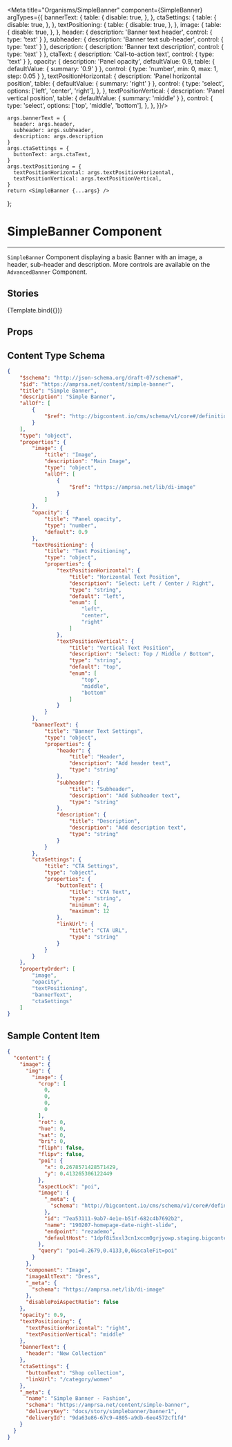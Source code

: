 
<Meta 
    title="Organisms/SimpleBanner" 
    component={SimpleBanner} 
    argTypes={{
        bannerText: {
            table: {
                disable: true,
            },
        },
        ctaSettings: {
            table: {
                disable: true,
            },
        },
        textPositioning: {
            table: {
                disable: true,
            },
        },
        image: {
            table: {
                disable: true,
            },
        },
        header: {
        description: 'Banner text header',
        control: {
            type: 'text'
        }
        },
        subheader: {
        description: 'Banner text sub-header',
        control: {
            type: 'text'
        }
        },
        description: {
        description: 'Banner text description',
        control: {
            type: 'text'
        }
        }, 
        ctaText: {
        description: 'Call-to-action text',
        control: {
            type: 'text'
        }
        },
        opacity: {
        description: 'Panel opacity',
        defaultValue: 0.9,
        table: {
            defaultValue: { summary: '0.9' }
        },
        control: {
            type: 'number',
            min: 0,
            max: 1,
            step: 0.05
        }
        },
        textPositionHorizontal: {
        description: 'Panel horizontal position',
        table: {
            defaultValue: { summary: 'right' }
        },
        control: {
            type: 'select',
            options: ['left', 'center', 'right'],
        },
        },
        textPositionVertical: {
        description: 'Panel vertical position',
        table: {
            defaultValue: { summary: 'middle' }
        },
        control: {
            type: 'select',
            options: ['top', 'middle', 'bottom'],
        },
        },
    }}/>

    args.bannerText = { 
      header: args.header,
      subheader: args.subheader,
      description: args.description
    }
    args.ctaSettings = {
      buttonText: args.ctaText,
    }
    args.textPositioning = {
      textPositionHorizontal: args.textPositionHorizontal,
      textPositionVertical: args.textPositionVertical,
    }
    return <SimpleBanner {...args} />
};

# SimpleBanner Component
---

`SimpleBanner` Component displaying a basic Banner with an image, a header, sub-header and
description. More controls are available on the `AdvancedBanner` Component.

## Stories

<Canvas>
  <Story 
    name="Simple Banner"
    args={
        { 
            header: "New Collection",
            textPositionHorizontal: "right",
            textPositionVertical: "middle",
            ctaText: "Shop collection",
            "image": {
                "img": {
                    "image": {
                        "crop": [
                            0,
                            0,
                            0,
                            0
                        ],
                        "rot": 0,
                        "hue": 0,
                        "sat": 0,
                        "bri": 0,
                        "fliph": false,
                        "flipv": false,
                        "poi": {
                            "x": 0.2678571428571429,
                            "y": 0.413265306122449
                        },
                        "aspectLock": "poi",
                        "image": {
                            "_meta": {
                                "schema": "http://bigcontent.io/cms/schema/v1/core#/definitions/image-link"
                            },
                            "id": "7ea53111-9ab7-4e1e-b51f-682c4b7692b2",
                            "name": "190207-homepage-date-night-slide",
                            "endpoint": "rezademo",
                            "defaultHost": "1dpf8i5xxl3cn1xccm0grjyowp.staging.bigcontent.io"
                        },
                        "query": "poi=0.2679,0.4133,0,0&scaleFit=poi"
                    }
                },
                "component": "Image",
                "imageAltText": "Dress",
                "_meta": {
                    "schema": "https://amprsa.net/lib/di-image"
                },
                "disablePoiAspectRatio": false
                },
                "opacity": 0.9,
        }
    }>
    {Template.bind({})}
   </Story>
</Canvas>

## Props

<ArgsTable of={SimpleBanner} />

## Content Type Schema

```json
{
    "$schema": "http://json-schema.org/draft-07/schema#",
    "$id": "https://amprsa.net/content/simple-banner",
    "title": "Simple Banner",
    "description": "Simple Banner",
    "allOf": [
        {
            "$ref": "http://bigcontent.io/cms/schema/v1/core#/definitions/content"
        }
    ],
    "type": "object",
    "properties": {
        "image": {
            "title": "Image",
            "description": "Main Image",
            "type": "object",
            "allOf": [
                {
                    "$ref": "https://amprsa.net/lib/di-image"
                }
            ]
        },
        "opacity": {
            "title": "Panel opacity",
            "type": "number",
            "default": 0.9
        },
        "textPositioning": {
            "title": "Text Positioning",
            "type": "object",
            "properties": {
                "textPositionHorizontal": {
                    "title": "Horizontal Text Position",
                    "description": "Select: Left / Center / Right",
                    "type": "string",
                    "default": "left",
                    "enum": [
                        "left",
                        "center",
                        "right"
                    ]
                },
                "textPositionVertical": {
                    "title": "Vertical Text Position",
                    "description": "Select: Top / Middle / Bottom",
                    "type": "string",
                    "default": "top",
                    "enum": [
                        "top",
                        "middle",
                        "bottom"
                    ]
                }
            }
        },
        "bannerText": {
            "title": "Banner Text Settings",
            "type": "object",
            "properties": {
                "header": {
                    "title": "Header",
                    "description": "Add header text",
                    "type": "string"
                },
                "subheader": {
                    "title": "Subheader",
                    "description": "Add Subheader text",
                    "type": "string"
                },
                "description": {
                    "title": "Description",
                    "description": "Add description text",
                    "type": "string"
                }
            }
        },
        "ctaSettings": {
            "title": "CTA Settings",
            "type": "object",
            "properties": {
                "buttonText": {
                    "title": "CTA Text",
                    "type": "string",
                    "minimum": 4,
                    "maximum": 12
                },
                "linkUrl": {
                    "title": "CTA URL",
                    "type": "string"
                }
            }
        }
    },
    "propertyOrder": [
        "image",
        "opacity",
        "textPositioning",
        "bannerText",
        "ctaSettings"
    ]
}
```

## Sample Content Item

```json
{
  "content": {
    "image": {
      "img": {
        "image": {
          "crop": [
            0,
            0,
            0,
            0
          ],
          "rot": 0,
          "hue": 0,
          "sat": 0,
          "bri": 0,
          "fliph": false,
          "flipv": false,
          "poi": {
            "x": 0.2678571428571429,
            "y": 0.413265306122449
          },
          "aspectLock": "poi",
          "image": {
            "_meta": {
              "schema": "http://bigcontent.io/cms/schema/v1/core#/definitions/image-link"
            },
            "id": "7ea53111-9ab7-4e1e-b51f-682c4b7692b2",
            "name": "190207-homepage-date-night-slide",
            "endpoint": "rezademo",
            "defaultHost": "1dpf8i5xxl3cn1xccm0grjyowp.staging.bigcontent.io"
          },
          "query": "poi=0.2679,0.4133,0,0&scaleFit=poi"
        }
      },
      "component": "Image",
      "imageAltText": "Dress",
      "_meta": {
        "schema": "https://amprsa.net/lib/di-image"
      },
      "disablePoiAspectRatio": false
    },
    "opacity": 0.9,
    "textPositioning": {
      "textPositionHorizontal": "right",
      "textPositionVertical": "middle"
    },
    "bannerText": {
      "header": "New Collection"
    },
    "ctaSettings": {
      "buttonText": "Shop collection",
      "linkUrl": "/category/women"
    },
    "_meta": {
      "name": "Simple Banner - Fashion",
      "schema": "https://amprsa.net/content/simple-banner",
      "deliveryKey": "docs/story/simplebanner/banner1",
      "deliveryId": "9da63e86-67c9-4805-a9db-6ee4572cf1fd"
    }
  }
}
```
